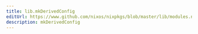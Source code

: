 ```yaml
---
title: lib.mkDerivedConfig
editUrl: https://www.github.com/nixos/nixpkgs/blob/master/lib/modules.nix#L1245C21
description: mkDerivedConfig
---
```




<LinkCard
    title="Contribute Now!"
    description="API Documentation is done in our source code"
    href="https://www.github.com/nixos/nixpkgs/blob/master/lib/modules.nix#L1245C21"
/>

